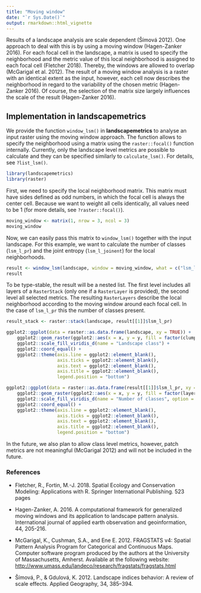 ```yaml
---
title: "Moving window"
date: "`r Sys.Date()`"
output: rmarkdown::html_vignette
---
```


Results of a landscape analysis are scale dependent (Šímová 2012). One approach to deal with this is by using a moving window (Hagen-Zanker 2016). For each focal cell in the landscape, a matrix is used to specify the neighborhood and the metric value of this local neighborhood is assigned to each focal cell (Fletcher 2018). Thereby, the windows are allowed to overlap (McGarigal et al. 2012). The result of a moving window analysis is a raster with an identical extent as the input, however, each cell now describes the neighborhood in regard to the variability of the chosen metric (Hagen-Zanker 2016). Of course, the selection of the matrix size largely influences the scale of the result (Hagen-Zanker 2016).

## Implementation in **landscapemetrics**

We provide the function `window_lsm()` in **landscapemetrics** to analyse an input raster using the moving window approach. The function allows to specify the neighborhood using a matrix using the `raster::focal()` function internally.  Currently, only the landscape level metrics are possible to calculate and they can be specified similarly to `calculate_lsm()`. For details, see `?list_lsm()`.

```r
library(landscapemetrics)
library(raster)
```

First, we need to specify the local neighborhood matrix. This matrix must have sides defined as odd numbers, in which the focal cell is always the center cell.  Because we want to weight all cells identically, all values need to be 1 (for more details, see `?raster::focal()`). 

```r
moving_window <- matrix(1, nrow = 3, ncol = 3)
moving_window
```

Now, we can easily pass this matrix to `window_lsm()` together with the input landscape. For this example, we want to calculate the number of classes (`lsm_l_pr`) and the joint entropy (`lsm_l_joinent`) for the local neighborhoods.

```r
result <- window_lsm(landscape, window = moving_window, what = c("lsm_l_pr", "lsm_l_joinent"))
result
```

To be type-stable, the result will be a nested list.  The first level includes all layers of a `RasterStack` (only one if a `RasterLayer` is provided), the second level all selected metrics. The resulting `RasterLayers` describe the local neighborhood according to the moving window around each focal cell. In the case of `lsm_l_pr` this the number of classes present.

```r
result_stack <- raster::stack(landscape, result[[1]]$lsm_l_pr)

ggplot2::ggplot(data = raster::as.data.frame(landscape, xy = TRUE)) + 
    ggplot2::geom_raster(ggplot2::aes(x = x, y = y, fill = factor(clumps))) + 
    ggplot2::scale_fill_viridis_d(name = "Landscape class") + 
    ggplot2::coord_equal() + 
    ggplot2::theme(axis.line = ggplot2::element_blank(), 
                   axis.ticks = ggplot2::element_blank(), 
                   axis.text = ggplot2::element_blank(), 
                   axis.title = ggplot2::element_blank(), 
                   legend.position = "bottom")

ggplot2::ggplot(data = raster::as.data.frame(result[[1]]$lsm_l_pr, xy = TRUE)) + 
    ggplot2::geom_raster(ggplot2::aes(x = x, y = y, fill = factor(layer))) + 
    ggplot2::scale_fill_viridis_d(name = "Number of classes", option = "C") + 
    ggplot2::coord_equal() + 
    ggplot2::theme(axis.line = ggplot2::element_blank(), 
                   axis.ticks = ggplot2::element_blank(), 
                   axis.text = ggplot2::element_blank(), 
                   axis.title = ggplot2::element_blank(), 
                   legend.position = "bottom")
```

In the future, we also plan to allow class level metrics, however, patch metrics are not meaningful (McGarigal 2012) and will not be included in the future.

### References 

- Fletcher, R., Fortin, M.-J. 2018. Spatial Ecology and Conservation Modeling: Applications with R. Springer International Publishing. 523 pages

- Hagen-Zanker, A. 2016. A computational framework for generalized moving windows and its application to landscape pattern analysis. International journal of applied earth observation and geoinformation, 44, 205-216.

- McGarigal, K., Cushman, S.A., and Ene E. 2012. FRAGSTATS v4: Spatial Pattern Analysis Program for Categorical and Continuous Maps. Computer software program produced by the authors at the University of Massachusetts, Amherst. Available at the following website: <http://www.umass.edu/landeco/research/fragstats/fragstats.html>

- Šímová, P., & Gdulová, K. 2012. Landscape indices behavior: A review of scale effects. Applied Geography, 34, 385–394.
